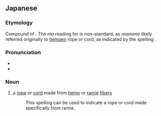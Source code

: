 ==Japanese==
{{ja-kanjitab|苧|物}}

===Etymology===
Compound of {{compound|lang=ja|sort=まもの|苧|tr1=ma|t1=ramie|物|tr2=mono|t2=thing}}. The ''ma'' reading for {{ja-l|苧}} is non-standard, as ''mamono'' likely referred originally to [[hempen]] rope or cord, as indicated by the spelling {{ja-l|麻物}}.

===Pronunciation===
* {{l|ja|sc=Latn|訓読み|Kun'yomi}}
* {{IPA|lang=ja|[ma̠mo̞no̞]}}

===Noun===
{{ja-noun|まもの}}

# {{alternative spelling of|lang=ja|sort=まもの|麻物|dot=:}} a [[rope]] or [[cord]] made from [[hemp]] or [[ramie]] [[fiber]]s
#: This spelling can be used to indicate a rope or cord made specifically from ramie.